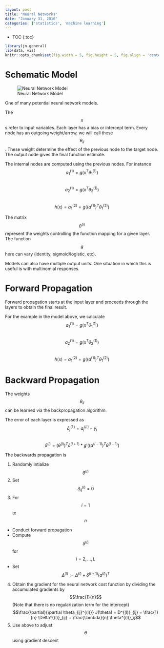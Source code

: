 ```yaml
---
layout: post
title: "Neural Networks"
date: "January 31, 2016"
categories: ['statistics', 'machine learning']
---
```


* TOC
{:toc}

```r
library(jn.general)
lib(data, viz)
knitr::opts_chunk$set(fig.width = 5, fig.height = 5, fig.align = 'center')
```

# Schematic Model
![Neural Network Model](http://jnguyen92.github.io/nhuyhoa/figure/images/neural_network_model.png)

One of many potential neural network models.

The $$x$$s refer to input variables. Each layer has a bias or intercept term. Every node has an outgoing weight/arrow, we will call these $$\theta_{ii}$$. These weight determine the effect of the previous node to the target node. The output node gives the final function estimate. 

The internal nodes are computed using the previous nodes. For instance <br>
$$a_1^{(1)} = g(x^T\theta_1^{(1)})$$ <br>
$$a_2^{(1)} = g(x^T\theta_2^{(1)})$$ <br>
$$h(x) = a_1^{(2)} = g((a^{(1)})^T\theta_1^{(2)})$$

The matrix $$\theta^{(i)}$$ represent the weights controlling the function mapping for a given layer. The function $$g$$ here can vary (identity, sigmoid/logistic, etc).

Models can also have multiple output units. One situation in which this is useful is with multinomial responses. 

# Forward Propagation
Forward propagation starts at the input layer and proceeds through the layers to obtain the final result. 

For the example in the model above, we calculate <br>
$$a_1^{(1)} = g(x^T\theta_1^{(1)})$$ <br>
$$a_2^{(1)} = g(x^T\theta_2^{(1)})$$<br>
$$h(x) = a_1^{(2)} = g((a^{(1)})^T\theta_1^{(2)})$$

# Backward Propagation
The weights $$\theta_{ii}$$ can be learned via the backpropagation algorithm. 

The error of each layer is expressed as <br>
$$\delta_j^{(L)} = a_j^{(L)} - y_j$$ <br>
$$\delta^{(l)} = (\theta^{(l)})^T \delta^{(l + 1)} *  g'((a^{(l-1)})^T\theta^{(l-1)})$$


The backwards propagation is 

1. Randomly intialize $$\theta^{(l)}$$
2. Set $$\Delta_{ij}^{(l)} = 0$$
3. For $$i = 1$$ to $$n$$
  * Conduct forward propagation
  * Compute $$\delta^{(l)}$$ for $$l = 2, ..., L$$
  * Set $$\Delta^{(l)} := \Delta^{(l)} + \delta^{(l + 1)} (a^{(l)})^T$$
4. Obtain the gradient for the neural network cost function by dividing the accumulated gradients by $$\frac{1}{n}$$ (Note that there is no regularization term for the intercept)
  $$\frac{\partial}{\partial \theta_{ij}^{(l)}} J(\theta) = D^{(l)}_{ij} = \frac{1}{n} \Delta^{(l)}_{ij} + \frac{\lambda}{n} \theta^{(l)}_ij$$
5. Use above to adjust $$\theta$$ using gradient descent


